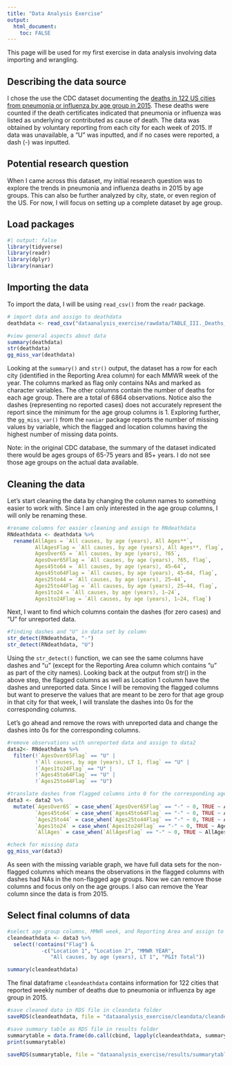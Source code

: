 ```yaml
---
title: "Data Analysis Exercise"
output:
  html_document:
    toc: FALSE
---
```


This page will be used for my first exercise in data analysis involving data importing and wrangling.

## Describing the data source

I chose the use the CDC dataset documenting the [deaths in 122 US cities from pneumonia or influenza by age group in 2015](https://data.cdc.gov/dataset/TABLE-III-Deaths-in-122-U-S-cities/7esm-uptm). These deaths were counted if the death certificates indicated that pneumonia or influenza was listed as underlying or contributed as cause of death. The data was obtained by voluntary reporting from each city for each week of 2015. If data was unavailable, a "U" was inputted, and if no cases were reported, a dash (-) was inputted.

## Potential research question

When I came across this dataset, my initial research question was to explore the trends in pneumonia and influenza deaths in 2015 by age groups. This can also be further analyzed by city, state, or even region of the US. For now, I will focus on setting up a complete dataset by age group.

## Load packages

```r
#| output: false
library(tidyverse)
library(readr)
library(dplyr)
library(naniar)
```

## Importing the data

To import the data, I will be using `read_csv()` from the `readr` package.

```r
# import data and assign to deathdata
deathdata <- read_csv("dataanalysis_exercise/rawdata/TABLE_III._Deaths_in_122_U.S._cities.csv")

#view general aspects about data
summary(deathdata)
str(deathdata)
gg_miss_var(deathdata)
```

Looking at the `summary()` and `str()` output, the dataset has a row for each city (identified in the Reporting Area column) for each MMWR week of the year. The columns marked as flag only contains NAs and marked as character variables. The other columns contain the number of deaths for each age group. There are a total of 6864 observations. Notice also the dashes (representing no reported cases) does not accurately represent the report since the minimum for the age group columns is 1. Exploring further, the `gg_miss_var()` from the `naniar` package reports the number of missing values by variable, which the flagged and location columns having the highest number of missing data points.

Note: in the original CDC database, the summary of the dataset indicated there would be ages groups of 65-75 years and 85+ years. I do not see those age groups on the actual data available.

## Cleaning the data

Let's start cleaning the data by changing the column names to something easier to work with. Since I am only interested in the age group columns, I will only be renaming these.

```r
#rename columns for easier cleaning and assign to RNdeathdata
RNdeathdata <- deathdata %>% 
  rename(AllAges = `All causes, by age (years), All Ages**`,
         AllAgesFlag = `All causes, by age (years), All Ages**, flag`,
         AgesOver65 = `All causes, by age (years), ?65`,
         AgesOver65Flag = `All causes, by age (years), ?65, flag`,
         Ages45to64 = `All causes, by age (years), 45–64`,
         Ages45to64Flag = `All causes, by age (years), 45–64, flag`,
         Ages25to44 = `All causes, by age (years), 25–44`,
         Ages25to44Flag = `All causes, by age (years), 25–44, flag`,
         Ages1to24 = `All causes, by age (years), 1–24`,
         Ages1to24Flag = `All causes, by age (years), 1–24, flag`)
```

Next, I want to find which columns contain the dashes (for zero cases) and "U" for unreported data.

```r
#finding dashes and "U" in data set by column
str_detect(RNdeathdata, "-")
str_detect(RNdeathdata, "U")
```

Using the `str_detect()` function, we can see the same columns have dashes and "u" (except for the Reporting Area column which contains "u" as part of the city names). Looking back at the output from str() in the above step, the flagged columns as well as Location 1 column have the dashes and unreported data. Since I will be removing the flagged columns but want to preserve the values that are meant to be zero for that age group in that city for that week, I will translate the dashes into 0s for the corresponding columns.

Let's go ahead and remove the rows with unreported data and change the dashes into 0s for the corresponding columns.

```r
#remove observations with unreported data and assign to data2
data2<- RNdeathdata %>% 
  filter(!`AgesOver65Flag` == "U" |
         !`All causes, by age (years), LT 1, flag` == "U" |
         !`Ages1to24Flag` == "U" |
         !`Ages45to64Flag` == "U" |
         !`Ages25to44Flag` == "U")

#translate dashes from flagged columns into 0 for the corresponding age group columns and assign to data3
data3 <- data2 %>% 
  mutate(`AgesOver65` = case_when(`AgesOver65Flag` == "-" ~ 0, TRUE ~ AgesOver65),
         `Ages45to64` = case_when(`Ages45to64Flag` == "-" ~ 0, TRUE ~ Ages45to64),
         `Ages25to44` = case_when(`Ages25to44Flag` == "-" ~ 0, TRUE ~ Ages25to44),
         `Ages1to24` = case_when(`Ages1to24Flag` == "-" ~ 0, TRUE ~ Ages1to24),
         `AllAges` = case_when(`AllAgesFlag` == "-" ~ 0, TRUE ~ AllAges))

#check for missing data
gg_miss_var(data3)
```

As seen with the missing variable graph, we have full data sets for the non-flagged columns which means the observations in the flagged columns with dashes had NAs in the non-flagged age groups. Now we can remove those columns and focus only on the age groups. I also can remove the Year column since the data is from 2015.

## Select final columns of data

```r
#select age group columns, MMWR week, and Reporting Area and assign to cleandeathdata
cleandeathdata <- data3 %>% 
  select(!contains("Flag") & 
           -c("Location 1", "Location 2", "MMWR YEAR", 
              "All causes, by age (years), LT 1", "P&I† Total"))

summary(cleandeathdata)

```

The final dataframe `cleandeathdata` contains information for 122 cities that reported weekly number of deaths due to pneumonia or influenza by age group in 2015.

```r
#save cleaned data in RDS file in cleandata folder
saveRDS(cleandeathdata, file = "dataanalysis_exercise/cleandata/cleandeathdata.rds")

#save summary table as RDS file in results folder
summarytable = data.frame(do.call(cbind, lapply(cleandeathdata, summary)))
print(summarytable)

saveRDS(summarytable, file = "dataanalysis_exercise/results/summarytable.rds")
```
